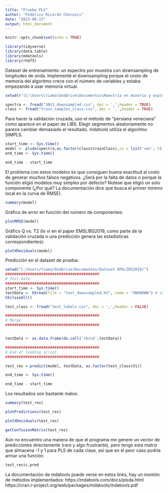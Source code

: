 ```yaml
---
title: "Prueba PLS"
author: "Federico Ricardo Checozzi"
date: "2023-09-13"
output: html_document
---
```


```r
knitr::opts_chunk$set(echo = TRUE)
```

```r
library(tidyverse)
library(data.table)
library(mdatools)
library(rhdf5)
```

Dataset de entrenamiento: un espectro por muestra con downsampling de longitudes de onda. Implementé el downsampling porque el costo de memoria del algoritmo crece con el número de variables y estaba empezando a usar memoria virtual.

```r
setwd(r"(C:\Users\tiama\OneDrive\Documentos\Maestría en minería y exploración de datos\Tesis de maestría\Scripts\Código de prueba\output)")

spectra <- fread("SNV1_downsampled.csv", dec = ',',header = TRUE)
class <- fread("train_samples_class.csv", dec = ',',header = TRUE)
```

Para hacer la validación cruzada, uso el método de "persiana veneciana" como aparece en el paper de LIBS. Elegir segmentos aleatoriamente no parece cambiar demasiado el resultado.
mdatools utiliza el algoritmo SIMPLS.

```r
start_time <- Sys.time()
model <- plsda(spectra,as.factor(class$trainClass),cv = list('ven', 5))
end_time <- Sys.time()

end_time - start_time
```

El problema con estos modelos es que consiguen buena exactitud al costo de generar muchos falsos negativos. ¿Será por la falta de datos o porque la función eligió modelos muy simples por defecto? Notese que eligió un solo componente (¿Por qué? La documentación dice que busca el primer mínimo local en la curva de RMSE).
```r
summary(model)
```

Gráfico de error en función del número de componentes:

```r
plotRMSE(model)
```

Gráfico Q vs. T2 (lo vi en el paper EMSLIBS2019, como parte de la validación cruzada o una predicción genera las estadísticas correspondientes):

```r
plotXResiduals(model)
```

Predicción en el dataset de prueba:

```r
setwd("C:/Users/tiama/OneDrive/Documentos/Dataset EMSLIBS2019/")
##########################################
# Test Data
##########################################
start_time <- Sys.time()
testData <- h5read(file = "test_downsampled.h5", name = "UNKNOWN") # import spectra
h5closeAll()

test_class <- fread("test_labels.csv", dec = ',',header = FALSE)

##########################################
# Merge
##########################################


testData <- as.data.frame(do.call('rbind',testData))

##########################################
# End of loading script
##########################################

test_res = predict(model, testData, as.factor(test_class$V1))

end_time <- Sys.time()

end_time - start_time
```

Los resultados son bastante malos:

```r
summary(test_res)

plotPredictions(test_res)

plotXResiduals(test_res)

getConfusionMatrix(test_res)

```

Aún no encuentro una manera de que el programa me genere un vector de predicciones directamente (raro y algo frustrante), pero  tengo esta matriz que almacena -1 y 1 para PLS de cada clase, así que en el peor caso podría armar una función:

```r
test_res$c.pred
```

La documentación de mdatools puede verse en estos links, hay un montón de métodos implementados: 
https://mdatools.com/docs/plsda.html
https://cran.r-project.org/web/packages/mdatools/mdatools.pdf
